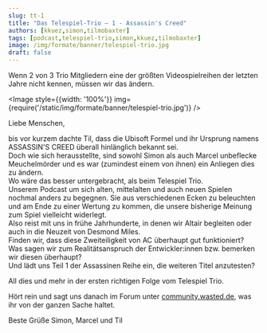 ```yaml
---
slug: tt-1
title: "Das Telespiel-Trio – 1 - Assassin's Creed"
authors: [kkuez,simon,tilmobaxter]
tags: [podcast,telespiel-trio,simon,kkuez,tilmobaxter]
image: /img/formate/banner/telespiel-trio.jpg
draft: false
---
```



Wenn 2 von 3 Trio Mitgliedern eine der größten Videospielreihen der letzten Jahre nicht kennen, müssen wir das ändern.

<Image style={{width: '100%'}} img={require('/static/img/formate/banner/telespiel-trio.jpg')} />

<!--truncate-->

Liebe Menschen,

bis vor kurzem dachte Til, dass die Ubisoft Formel und ihr Ursprung namens ASSASSIN'S CREED überall hinlänglich bekannt sei.  
Doch wie sich herausstellte, sind sowohl Simon als auch Marcel unbeflecke Meuchelmörder und es war (zumindest einem von ihnen) ein Anliegen dies zu ändern.  
Wo wäre das besser untergebracht, als beim Telespiel Trio.  
Unserem Podcast um sich alten, mittelalten und auch neuen Spielen nochmal anders zu begegnen. Sie aus verschiedenen Ecken zu beleuchten und am Ende zu einer Wertung zu kommen, die unsere bisherige Meinung zum Spiel vielleicht widerlegt.  
Also reist mit uns in frühe Jahrhunderte, in denen wir Altair begleiten oder auch in die Neuzeit von Desmond Miles.  
Finden wir, dass diese Zweiteiligkeit von AC überhaupt gut funktioniert?  
Was sagen wir zum Realitätsanspruch der Entwickler:innen bzw. bemerken wir diesen überhaupt?  
Und lädt uns Teil 1 der Assassinen Reihe ein, die weiteren Titel anzutesten?

All dies und mehr in der ersten richtigen Folge vom Telespiel Trio.

Hört rein und sagt uns danach im Forum unter <a href="https://community.wasted.de/">community.wasted.de</a>, was ihr von der ganzen Sache haltet.

Beste Grüße
Simon, Marcel und Til



<ReactPlayer
    width="100%"
    height="50px"
    controls
    url='https://m10z.picnotes.de/DasTelespielTrio/TelespielTrio_1.mp3'
/>
